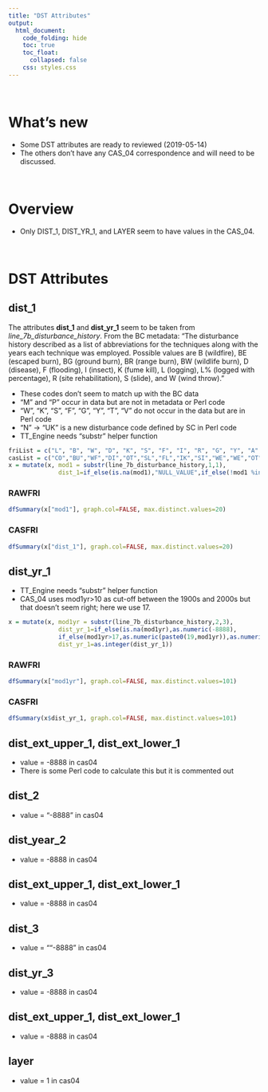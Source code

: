 ```yaml
---  
title: "DST Attributes"
output:  
  html_document:  
    code_folding: hide
    toc: true
    toc_float:
      collapsed: false
    css: styles.css
---  
```


<br>

# What's new

  * Some DST attributes are ready to reviewed (2019-05-14)
  * The others don't have any CAS_04 correspondence and will need to be discussed.

<br>

# Overview

  * Only DIST_1, DIST_YR_1, and LAYER seem to have values in the CAS_04.

<br>





# DST Attributes

## dist_1 {.tabset}

The attributes **dist_1** and **dist_yr_1** seem to be taken from *line_7b_disturbance_history*. From the BC metadata: "The disturbance history described as a list of abbreviations for the techniques along with the years each technique was employed. Possible values are B (wildfire), BE (escaped burn), BG (ground burn), BR (range burn), BW (wildlife burn), D (disease), F (flooding), I (insect), K (fume kill), L (logging), L% (logged with percentage), R (site rehabilitation), S (slide), and W (wind throw)."

  * These codes don't seem to match up with the BC data
  * "M" and "P" occur in data but are not in metadata or Perl code
  * "W", "K", "S", "F", "G", "Y", "T", "V" do not occur in the data but are in Perl code
  * "N" -> "UK" is a new disturbance code defined by SC in Perl code
  * TT_Engine needs "substr" helper function

```r
friList = c("L", "B", "W", "D", "K", "S", "F", "I", "R", "G", "Y", "A", "C", "T", "U", "V", "N")
casList = c("CO","BU","WF","DI","OT","SL","FL","IK","SI","WE","WE","OT","OT","OT","OT","OT","UK")
x = mutate(x, mod1 = substr(line_7b_disturbance_history,1,1),
              dist_1=if_else(is.na(mod1),"NULL_VALUE",if_else(!mod1 %in% friList,"NOT_IN_SET",mapvalues(mod1, friList, casList))))
```

### RAWFRI
```r
dfSummary(x["mod1"], graph.col=FALSE, max.distinct.values=20)
```

### CASFRI
```r
dfSummary(x["dist_1"], graph.col=FALSE, max.distinct.values=20)
```

## dist_yr_1 {.tabset}

  * TT_Engine needs "substr" helper function
  * CAS_04 uses mod1yr>10 as cut-off between the 1900s and 2000s but that doesn't seem right; here we use 17.

```r
x = mutate(x, mod1yr = substr(line_7b_disturbance_history,2,3),
              dist_yr_1=if_else(is.na(mod1yr),as.numeric(-8888),
              if_else(mod1yr>17,as.numeric(paste0(19,mod1yr)),as.numeric(paste0(20,mod1yr)))),
              dist_yr_1=as.integer(dist_yr_1))
```

### RAWFRI
```r
dfSummary(x["mod1yr"], graph.col=FALSE, max.distinct.values=101)
```

### CASFRI
```r
dfSummary(x$dist_yr_1, graph.col=FALSE, max.distinct.values=101)
```


## dist_ext_upper_1, dist_ext_lower_1 {.tabset}

  * value = -8888 in cas04
  * There is some Perl code to calculate this but it is commented out

## dist_2 {.tabset}

* value = "-8888" in cas04

## dist_year_2 {.tabset}

* value = -8888 in cas04

## dist_ext_upper_1, dist_ext_lower_1 {.tabset}

* value = -8888 in cas04

## dist_3 {.tabset}

* value = ""-8888" in cas04

## dist_yr_3 {.tabset}

* value = -8888 in cas04

## dist_ext_upper_1, dist_ext_lower_1 {.tabset}

* value = -8888 in cas04

## layer {.tabset}

  * value = 1 in cas04
